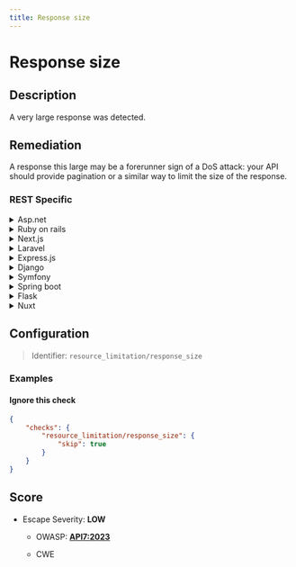 ```yaml
---
title: Response size
---
```


# Response size

## Description

A very large response was detected.


## Remediation

A response this large may be a forerunner sign of a DoS attack: your
API should provide pagination or a similar way to limit the size of the response.



### REST Specific

<details>
    <summary>Asp.net</summary>

Implement response compression and set maximum response size limits to prevent large responses.

</details>

<details>
    <summary>Ruby on rails</summary>

Use Rack::Deflater middleware for compression and monitor response sizes to mitigate large responses.

</details>

<details>
    <summary>Next.js</summary>

Enable compression in Next.js and set up a custom server to handle response size limits.

</details>

<details>
    <summary>Laravel</summary>

Utilize middleware for response compression and set limits on response size in Laravel configurations.

</details>

<details>
    <summary>Express.js</summary>

Use compression middleware and limit the size of JSON payloads in Express.js applications.

</details>

<details>
    <summary>Django</summary>

Configure Django's data upload handlers and use middleware for response compression to manage large responses.

</details>

<details>
    <summary>Symfony</summary>

Enable Gzip compression in Symfony and set limits for maximum response size in your controller.

</details>

<details>
    <summary>Spring boot</summary>

Use Spring Boot's properties to configure response compression and set maximum response size.

</details>

<details>
    <summary>Flask</summary>

Implement Flask response compression and monitor response sizes to ensure they do not exceed a certain threshold.

</details>

<details>
    <summary>Nuxt</summary>

Configure Nuxt.js server middleware to compress and limit the size of HTTP responses.

</details>

## Configuration

> Identifier: `resource_limitation/response_size`



### Examples



#### Ignore this check

```json
{
    "checks": {
        "resource_limitation/response_size": {
            "skip": true
        }
    }
}
```




## Score

- Escape Severity: **<span className="low-severity">LOW</span>**
  - OWASP: **[API7:2023](https://github.com/OWASP/API-Security/blob/master/editions/2023/en/0xa7-server-side-request-forgery.md)**
  
  - CWE
  
  
  






